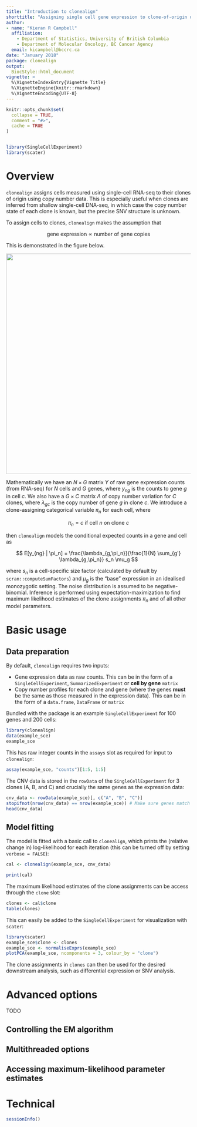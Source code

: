 ```yaml
---
title: "Introduction to clonealign"
shorttitle: "Assigning single cell gene expression to clone-of-origin using clonealign"
author: 
- name: "Kieran R Campbell"
  affiliation: 
    - Department of Statistics, University of British Columbia
    - Department of Molecular Oncology, BC Cancer Agency
  email: kicampbell@bccrc.ca
date: "January 2018"
package: clonealign
output: 
  BiocStyle::html_document
vignette: >
  %\VignetteIndexEntry{Vignette Title}
  %\VignetteEngine{knitr::rmarkdown}
  %\VignetteEncoding{UTF-8}  
---
```


```r
knitr::opts_chunk$set(
  collapse = TRUE,
  comment = "#>",
  cache = TRUE
)


library(SingleCellExperiment)
library(scater)

```


# Overview

`clonealign` assigns cells measured using single-cell RNA-seq to their clones of origin using copy number data. This is especially useful when clones are inferred from shallow single-cell DNA-seq, in which case the copy number state of each clone is known, but the precise SNV structure is unknown.

To assign cells to clones, `clonealign` makes the assumption that

$$ \text{gene expression} \propto \text{number of gene copies} $$

This is demonstrated in the figure below.

<img src="clonealign_figure.png" width="600" align="middle" />

Mathematically we have an $N \times G$ matrix $Y$ of raw gene expression counts (from RNA-seq) for $N$ cells and $G$ genes, where $y_{ng}$ is the counts to gene $g$ in cell $c$. We also have a $G \times C$ matrix $\Lambda$ of copy number variation for $C$ clones, where $\lambda_{gc}$ is the copy number of gene $g$ in clone $c$. We introduce a clone-assigning categorical variable $\pi_n$ for each cell, where

$$ \pi_n = c \text{ if cell $n$ on clone $c$} $$

then `clonealign` models the conditional expected counts in a gene and cell as

$$ E[y_{ng} | \pi_n] = \frac{\lambda_{g,\pi_n}}{\frac{1}{N} \sum_{g'} \lambda_{g,\pi_n}} s_n \mu_g $$

where $s_n$ is a cell-specific size factor (calculated by default by `scran::computeSumFactors`) and $\mu_g$ is the "base" expression in an idealised monozygotic setting. The noise distribution is assumed to be negative-binomial. Inference is performed using expectation-maximization to find maximum likelihood estimates of the clone assignments $\pi_n$ and of all other model parameters.
 
# Basic usage

## Data preparation

By default, `clonealign` requires two inputs:

* Gene expression data as raw counts. This can be in the form of a `SingleCellExperiment`, `SummarizedExperiment` or **cell by gene** `matrix`
* Copy number profiles for each clone and gene (where the genes **must** be the same as those measured in the expression data). This can be in the form of a `data.frame`, `DataFrame` or `matrix`

Bundled with the package is an example `SingleCellExperiment` for 100 genes and 200 cells:

```r
library(clonealign)
data(example_sce)
example_sce
```

This has raw integer counts in the `assays` slot as required for input to `clonealign`:

```r
assay(example_sce, "counts")[1:5, 1:5]
```


The CNV data is stored in the `rowData` of the `SingleCellExperiment` for 3 clones (A, B, and C) and crucially the same genes as the expression data:

```r
cnv_data <- rowData(example_sce)[, c("A", "B", "C")]
stopifnot(nrow(cnv_data) == nrow(example_sce)) # Make sure genes match up
head(cnv_data)
```



## Model fitting

The model is fitted with a basic call to `clonealign`, which prints the (relative change in) log-likelihood for each iteration (this can be turned off by setting `verbose = FALSE`):

```r
cal <- clonealign(example_sce, cnv_data)
```

```r
print(cal)
```


The maximum likelihood estimates of the clone assignments can be access through the `clone` slot:

```r
clones <- cal$clone
table(clones)
```

This can easily be added to the `SingleCellExperiment` for visualization with `scater`:

```r
library(scater)
example_sce$clone <- clones
example_sce <- normaliseExprs(example_sce)
plotPCA(example_sce, ncomponents = 3, colour_by = "clone")
```

The clone assignments in `clones` can then be used for the desired downstream analysis, such as differential expression or SNV analysis.

# Advanced options

TODO

## Controlling the EM algorithm

## Multithreaded options

## Accessing maximum-likelihood parameter estimates


# Technical

```r
sessionInfo()
```

